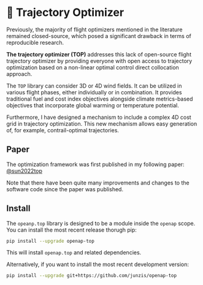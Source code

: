 # 🦸 Trajectory Optimizer


Previously, the majority of flight optimizers mentioned in the literature remained closed-source, which posed a significant drawback in terms of reproducible research.

**The trajectory optimizer (TOP)** addresses this lack of open-source flight trajectory optimizer by providing everyone with open access to trajectory optimization based on a non-linear optimal control direct collocation approach. 

The `TOP` library can consider 3D or 4D wind fields. It can be utilized in various flight phases, either individually or in combination. It provides traditional fuel and cost index objectives alongside climate metrics-based objectives that incorporate global warming or temperature potential. 

Furthermore, I have designed a mechanism to include a complex 4D cost grid in trajectory optimization. This new mechanism allows easy generation of, for example, contrail-optimal trajectories.

## Paper

The optimization framework was first published in my following paper:
[@sun2022top](https://doi.org/10.3390/aerospace9070383)

Note that there have been quite many improvements and changes to the software code since the paper was published.

## Install

The `opeanp.top` library is designed to be a module inside the `openap` scope. You can install the most recent release thorugh pip:

```sh
pip install --upgrade openap-top
```

This will install `openap.top` and related dependencies. 

Alternatively, if you want to install the most recent development version:

```sh
pip install --upgrade git+https://github.com/junzis/openap-top
```
